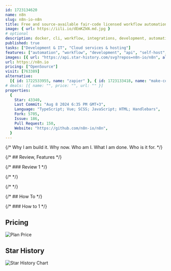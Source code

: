 ```yaml
---
id: 1723134620
name: n8n
slug: n8n-io-n8n
title: Free and source-available fair-code licensed workflow automation tool. Easily automate tasks across different services.
image: { url: https://iili.io/dEmKZkN.md.jpg }
# optional
description: docker, cli, workflow, integrations, development, automation, node, typescript, data-flow, self-hosted, ipaas, apis, automated, workflow-automation, low-code, no-code, integration-framework, low-code-development-platform, n8n, low-code-platform,  ,
published: true
tasks: ["Development & IT", "Cloud services & hosting"]
features: ["automation", "workflow", "development", "api", "self-host", "data"]
images: [{ url: "https://api.star-history.com/svg?repos=n8n-io/n8n", alt: "" }]
url: https://n8n.io
pricing: ["OpenSource"]
visit: [763389]
alternative:
  [{ id: 1722533955, name: "zapier" }, { id: 1723133418, name: "make-com" }]
# deals: [{ name: "", price: "", url: "" }]
properties:
  {
    Star: 43340,
    Last Commit: "Aug 8 2024 6:35 PM GMT+3",
    Language: "TypeScript; Vue; SCSS; JavaScript; HTML; Handlebars",
    Fork: 5705,
    Issue: 186,
    Pull Request: 150,
    Website: "https://github.com/n8n-io/n8n",
  }
---
```


{/* Why I am build it. Why now. Who am I. What I am done. Who is it for. */}

{/* ## Review, Features */}

{/* ### Review 1 */}

{/* <DetailYoutube videoId="" startTime={0} /> */}

{/* <Twitters ids=[] /> */}

{/* ## How To */}

{/* ### How to 1 */}

## Pricing

<Img
  src="https://p140.p3.n0.cdn.zight.com/items/04un9dlD/c277ffb5-78b8-4428-bd8e-eea9dad98bf0.jpg?v=%22e95683de7b1e55b88a8a317cdff1704c%22"
  alt="Plan Price"
/>

## Star History

![Star History Chart](https://api.star-history.com/svg?repos=n8n-io/n8n)
